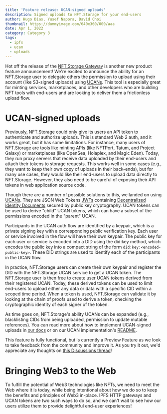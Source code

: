 ```yaml
---
title: 'Feature release: UCAN-signed uploads'
description: Signed uploads to NFT.Storage for your end-users
author: Hugo Dias, Yusef Napora, David Choi
thumbnail: https://dummyimage.com/640x360/000/aaa
date: Apr 1, 2022
category: Category 3
tags:
  - ipfs
  - ucan
  - uploads
---
```


Hot off the release of the [NFT.Storage Gateway](https://nft.storage/blog/post/2022-03-08-gateway-ucan-release/) is another new product feature announcement! We're excited to announce the ability for an NFT.Storage user to delegate others the permission to upload using their account (like S3-signed uploads) using [UCANs](https://fission.codes/blog/auth-without-backend/). This tool is especially great for minting services, marketplaces, and other developers who are building NFT tools with end-users and are looking to deliver them a frictionless upload flow.

# UCAN-signed uploads

Previously, NFT.Storage could only give its users an API token to authenticate and authorize uploads. This is standard Web 2 auth, and it works great, but it has some limitations. For instance, many users of NFT.Storage are tools like minting APIs (like NFTPort, Tatum, and Project Galaxy) or marketplaces (like OpenSea, Holaplex, and Magic Eden). Today, they run proxy servers that receive data uploaded by their end-users and attach their tokens to storage requests. This works well in some cases (e.g., they want to keep their own copy of uploads in their back-ends), but for many use cases, they would like their end-users to upload data directly to NFT.Storage. However, they also need to be careful of exposing their API tokens in web application source code. 

Though there are a number of possible solutions to this, we landed on using [UCANs](https://fission.codes/blog/auth-without-backend/). They are JSON Web Tokens [JWTs](https://jwt.io/) containing [Decentralized Identity Documents](https://www.w3.org/TR/did-core/) secured by public key cryptography. UCAN tokens can be used to derive "child" UCAN tokens, which can have a subset of the permissions encoded in the "parent" UCAN.

Participants in the UCAN auth flow are identified by a keypair, which is a private signing key with a corresponding public verification key. Each user or service involved in the flow will have their own keypair. The public key for each user or service is encoded into a DID using the did:key method, which encodes the public key into a compact string of the form `did:key:<encoded-public-key>`. These DID strings are used to identify each of the participants in the UCAN flow.

In practice, NFT.Storage users can create their own keypair and register the DID with the NFT.Storage UCAN service to get a UCAN token. The NFT.Storage user is then free to create user UCAN tokens derived from their registered UCAN. Today, these derived tokens can be used to limit end-users to upload either any data or data with a specific CID within a scoped time period. When a token is used, NFT.Storage can validate it by looking at the chain of proofs used to derive a token, checking the cryptographic identity of each signer of the token. 

As time goes on, NFT.Storage's ability UCANs can be expanded (e.g., blacklisting CIDs from being uploaded, permission to update mutable references). You can read more about how to implement UCAN-signed uploads in [our docs](https://nft.storage/docs/how-to/ucan) or on our UCAN implementation's [README](https://github.com/nftstorage/ucan.storage).

This feature is fully functional, but is currently a Preview Feature as we look to take feedback from the community and improve it. As you try it out, we'd appreciate any thoughts on [this Discussions thread](https://github.com/nftstorage/nft.storage/discussions/1591)!

# Bringing Web3 to the Web

To fulfill the potential of Web3 technologies like NFTs, we need to meet the Web where it is today, while being intentional about how we do so to keep the benefits and principles of Web3 in-place. IPFS HTTP gateways and UCAN tokens are two such ways to do so, and we can't wait to see how our users utilize them to provide delightful end-user experiences!
